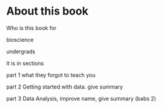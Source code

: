 # About this book

Who is this book for

bioscience

undergrads

It is in sections

part 1 what they forgot to teach you

part 2 Getting started with data. give summary

part 3 Data Analysis, improve name, give summary (babs 2)
